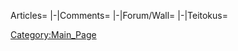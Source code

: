 <div class="mobile-hide main-page-activity">
<tabber>
Articles=
<activityfeed size=10 exclude="user,user_blog,user_blog_comment,talk,user_talk,forum,message_wall,thread,board_thread,board,top_10_list,kancolle_kai_talk" />
|-|Comments=
<activityfeed size=10 exclude="main,user,user_blog,user_blog_comment,file,user_talk,forum,message_wall,thread,board,board_thread,category,top_10_list,kancolle_wiki,kancolle_kai" />
|-|Forum/Wall=
<activityfeed size=10 exclude="main,user,user_blog,user_blog_comment,file,talk,user_blog_comment,category,top_10_list,kancolle_wiki,kancolle_kai,kancolle_kai_talk" />
|-|Teitokus=
<activityfeed hideimages=true size=10 exclude="main,talk,file,forum,message_wall,thread,board_thread,category,board,top_10_list,kancolle_wiki,kancolle_kai,kancolle_kai_talk" />
</tabber>
</div>
[[Category:Main_Page]]